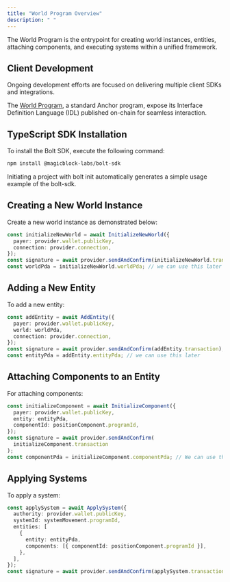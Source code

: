```yaml
---
title: "World Program Overview"
description: " "
---
```


The World Program is the entrypoint for creating world instances, entities, attaching components, and executing systems within a unified framework.

## Client Development

Ongoing development efforts are focused on delivering multiple client SDKs and integrations.

The [World Program](https://explorer.solana.com/address/WorLD15A7CrDwLcLy4fRqtaTb9fbd8o8iqiEMUDse2n/anchor-program?cluster=devnet), a standard Anchor program, expose its Interface Definition Language (IDL) published on-chain for seamless interaction.

## TypeScript SDK Installation

To install the Bolt SDK, execute the following command:

```bash
npm install @magicblock-labs/bolt-sdk
```

Initiating a project with bolt init automatically generates a simple usage example of the bolt-sdk.

## Creating a New World Instance

Create a new world instance as demonstrated below:

```typescript
const initializeNewWorld = await InitializeNewWorld({
  payer: provider.wallet.publicKey,
  connection: provider.connection,
});
const signature = await provider.sendAndConfirm(initializeNewWorld.transaction);
const worldPda = initializeNewWorld.worldPda; // we can use this later
```

## Adding a New Entity

To add a new entity:

```typescript
const addEntity = await AddEntity({
  payer: provider.wallet.publicKey,
  world: worldPda,
  connection: provider.connection,
});
const signature = await provider.sendAndConfirm(addEntity.transaction);
const entityPda = addEntity.entityPda; // we can use this later
```

## Attaching Components to an Entity

For attaching components:

```typescript
const initializeComponent = await InitializeComponent({
  payer: provider.wallet.publicKey,
  entity: entityPda,
  componentId: positionComponent.programId,
});
const signature = await provider.sendAndConfirm(
  initializeComponent.transaction
);
const componentPda = initializeComponent.componentPda; // We can use this to fetch the state
```

## Applying Systems

To apply a system:

```typescript
const applySystem = await ApplySystem({
  authority: provider.wallet.publicKey,
  systemId: systemMovement.programId,
  entities: [
    {
      entity: entityPda,
      components: [{ componentId: positionComponent.programId }],
    },
  ],
});
const signature = await provider.sendAndConfirm(applySystem.transaction);
```
